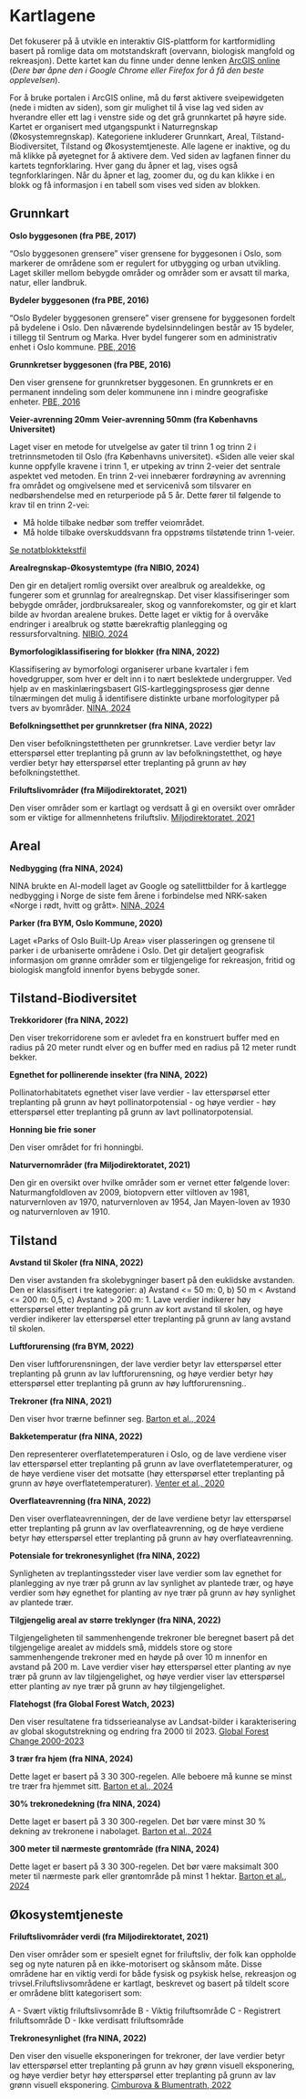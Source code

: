 # Kartlagene
Det fokuserer på å utvikle en interaktiv GIS-plattform for kartformidling basert på romlige data om motstandskraft (overvann, biologisk mangfold og rekreasjon). Dette kartet kan du finne under denne lenken [ArcGIS online](https://experience.arcgis.com/experience/e91c22a87465403ba961fb307dcbf2bb/) (*Dere bør åpne den i Google Chrome eller Firefox for å få den beste opplevelsen*). 


For å bruke portalen i ArcGIS online, må du først aktivere sveipewidgeten (nede i midten av siden), som gir mulighet til å vise lag ved siden av hverandre eller ett lag i venstre side og det grå grunnkartet på høyre side. Kartet er organisert med utgangspunkt i Naturregnskap (Økosystemregnskap). Kategoriene inkluderer Grunnkart, Areal, Tilstand-Biodiversitet, Tilstand og Økosystemtjeneste. Alle lagene er inaktive, og du må klikke på øyetegnet for å aktivere dem. Ved siden av lagfanen finner du kartets tegnforklaring. Hver gang du åpner et lag, vises også tegnforklaringen. Når du åpner et lag, zoomer du, og du kan klikke i en blokk og få informasjon i en tabell som vises ved siden av blokken.

## Grunnkart

**Oslo byggesonen (fra PBE, 2017)**

"Oslo byggesonen grensere" viser grensene for byggesonen i Oslo, som markerer de områdene som er regulert for utbygging og urban utvikling. Laget skiller mellom bebygde områder og områder som er avsatt til marka, natur, eller landbruk. 

**Bydeler byggesonen (fra PBE, 2016)**

"Oslo Bydeler byggesonen grensere" viser grensene for byggesonen fordelt på bydelene i Oslo. Den nåværende bydelsinndelingen består av 15 bydeler, i tillegg til Sentrum og Marka. Hver bydel fungerer som en administrativ enhet i Oslo kommune.
[PBE, 2016](https://www.oslo.kommune.no/statistikk/geografiske-inndelinger/)

**Grunnkretser byggesonen (fra PBE, 2016)**

Den viser grensene for grunnkretser byggesonen. En grunnkrets er en permanent inndeling som deler kommunene inn i mindre geografiske enheter.
[PBE, 2016](https://www.oslo.kommune.no/statistikk/geografiske-inndelinger/)

**Veier-avrenning 20mm**
**Veier-avrenning 50mm (fra Københavns Universitet)**

Laget viser en metode for utvelgelse av gater til trinn 1 og trinn 2 i tretrinnsmetoden til Oslo (fra Københavns universitet). «Siden alle veier skal kunne oppfylle kravene i trinn 1, er utpeking av trinn 2-veier det sentrale aspektet ved metoden. En trinn 2-vei innebærer fordrøyning av avrenning fra området og omgivelsene med et servicenivå som tilsvarer en nedbørshendelse med en returperiode på 5 år. Dette fører til følgende to krav til en trinn 2-vei:

- Må holde tilbake nedbør som treffer veiområdet.
- Må holde tilbake overskuddsvann fra oppstrøms tilstøtende trinn 1-veier.

[Se notatblokktekstfil](https://github.com/NINAnor/SPARE_project/blob/main/layer_veieravren.txt)

**Arealregnskap-Økosystemtype (fra NIBIO, 2024)**

Den gir en detaljert romlig oversikt over arealbruk og arealdekke, og fungerer som et grunnlag for arealregnskap. Det viser klassifiseringer som bebygde områder, jordbruksarealer, skog og vannforekomster, og gir et klart bilde av hvordan arealene brukes. Dette laget er viktig for å overvåke endringer i arealbruk og støtte bærekraftig planlegging og ressursforvaltning.
[NIBIO, 2024](https://kartkatalog.geonorge.no/metadata/grunnkart-for-bruk-i-arealregnskap-testversjon-wms/c7dc425b-60cd-42f7-a84e-202c7d7b912a)

**Bymorfologiklassifisering for blokker (fra NINA, 2022)**

Klassifisering av bymorfologi organiserer urbane kvartaler i fem hovedgrupper, som hver er delt inn i to nært beslektede undergrupper. Ved hjelp av en maskinlæringsbasert GIS-kartleggingsprosess gjør denne tilnærmingen det mulig å identifisere distinkte urbane morfologityper på tvers av byområder.
[NINA, 2024](link to the report to be added)

**Befolkningsetthet per grunnkretser (fra NINA, 2022)**

Den viser befolkningstettheten per grunnkretser. Lave verdier betyr lav etterspørsel etter treplanting på grunn av lav befolkningstetthet, og høye verdier betyr høy etterspørsel etter treplanting på grunn av høy befolkningstetthet.

**Friluftslivområder (fra Miljodirektoratet, 2021)**

Den viser områder som er kartlagt og verdsatt å gi en oversikt over områder som er viktige for allmennhetens friluftsliv.
[Miljodirektoratet, 2021](https://www.miljodirektoratet.no/globalassets/publikasjoner/m98/m98.PDF)

## Areal

**Nedbygging (fra NINA, 2024)**

NINA brukte en AI-modell laget av Google og satellittbilder for å kartlegge nedbygging i Norge de siste fem årene i forbindelse med NRK-saken «Norge i rødt, hvitt og grått».
[NINA, 2024](https://www.nina.no/Om-NINA/Aktuelt/Nyheter/article/kartlegg-nedbygging-av-natur-selv)

**Parker (fra BYM, Oslo Kommune, 2020)**

Laget «Parks of Oslo Built-Up Area» viser plasseringen og grensene til parker i de urbaniserte områdene i Oslo. 
Det gir detaljert geografisk informasjon om grønne områder som er tilgjengelige for rekreasjon, fritid og biologisk mangfold innenfor byens bebygde soner. 

## Tilstand-Biodiversitet

**Trekkoridorer (fra NINA, 2022)**

Den viser trekorridorene som er avledet fra en konstruert buffer med en radius på 20 meter rundt elver og en buffer med en radius på 12 meter rundt bekker.

**Egnethet for pollinerende insekter (fra NINA, 2022)**

Pollinatorhabitatets egnethet viser lave verdier - lav etterspørsel etter treplanting på grunn av høyt pollinatorpotensial - og høye verdier - høy etterspørsel etter treplanting på grunn av lavt pollinatorpotensial.

**Honning bie frie soner**

Den viser området for fri honningbi.

**Naturvernområder (fra Miljodirektoratet, 2021)**

Den gir en oversikt over hvilke områder som er vernet etter følgende lover: Naturmangfoldloven av 2009, biotopvern etter viltloven av 1981, naturvernloven av 1970, naturvernloven av 1954, Jan Mayen-loven av 1930 og naturvernloven av 1910.

## Tilstand

**Avstand til Skoler (fra NINA, 2022)**

Den viser avstanden fra skolebygninger basert på den euklidske avstanden. Den er klassifisert i tre kategorier: a) Avstand <= 50 m: 0, b) 50 m < Avstand <= 200 m: 0,5, c) Avstand > 200 m: 1. Lave verdier indikerer høy etterspørsel etter treplanting på grunn av kort avstand til skolen, og høye verdier indikerer lav etterspørsel etter treplanting på grunn av lang avstand til skolen.

**Luftforurensing (fra BYM, 2022)**

Den viser luftforurensningen, der lave verdier betyr lav etterspørsel etter treplanting på grunn av lav luftforurensning, og høye verdier betyr høy etterspørsel etter treplanting på grunn av høy luftforurensning..

**Trekroner (fra NINA, 2021)**

Den viser hvor trærne befinner seg.
[Barton et al., 2024](https://brage.nina.no/nina-xmlui/handle/11250/3134268)

**Bakketemperatur (fra NINA, 2022)**

Den representerer overflatetemperaturen i Oslo, og de lave verdiene viser lav etterspørsel etter treplanting på grunn av lave overflatetemperaturer, og de høye verdiene viser det motsatte (høy etterspørsel etter treplanting på grunn av høye overflatetemperaturer).
[Venter et al., 2020](https://doi.org/10.1016/j.scitotenv.2019.136193)

**Overflateavrenning (fra NINA, 2022)**

Den viser overflateavrenningen, der de lave verdiene betyr lav etterspørsel etter treplanting på grunn av lav overflateavrenning, og de høye verdiene betyr høy etterspørsel etter treplanting på grunn av høy overflateavrenning.

**Potensiale for trekronesynlighet (fra NINA, 2022)**

Synligheten av treplantingssteder viser lave verdier som lav egnethet for planlegging av nye trær på grunn av lav synlighet av plantede trær, og høye verdier som høy egnethet for planting av nye trær på grunn av høy synlighet av plantede trær.

**Tilgjengelig areal av større treklynger (fra NINA, 2022)**

Tilgjengeligheten til sammenhengende trekroner ble beregnet basert på det tilgjengelige arealet av middels små, middels store og store sammenhengende trekroner med en høyde på over 10 m innenfor en avstand på 200 m. Lave verdier viser høy etterspørsel etter planting av nye trær på grunn av lav tilgjengelighet, og høye verdier viser lav etterspørsel etter planting av nye trær på grunn av høy tilgjengelighet.

**Flatehogst (fra Global Forest Watch, 2023)**

Den viser resultatene fra tidsserieanalyse av Landsat-bilder i karakterisering av global skogutstrekning og endring fra 2000 til 2023.
[Global Forest Change 2000-2023](https://storage.googleapis.com/earthenginepartners-hansen/GFC-2023-v1.11/download.html)

**3 trær fra hjem (fra NINA, 2024)**

Dette laget er basert på 3 30 300-regelen. Alle beboere må kunne se minst tre trær fra hjemmet sitt.
[Barton et al., 2024](https://brage.nina.no/nina-xmlui/handle/11250/3134268)

**30% trekronedekning (fra NINA, 2024)**

Dette laget er basert på 3 30 300-regelen.  Det bør være minst 30 % dekning av trekronene i nabolaget.
[Barton et al., 2024](https://brage.nina.no/nina-xmlui/handle/11250/3134268)

**300 meter til nærmeste grøntområde (fra NINA, 2024)**

Dette laget er basert på 3 30 300-regelen.  Det bør være maksimalt 300 meter til nærmeste park eller grøntområde på minst 1 hektar. 
[Barton et al., 2024](https://brage.nina.no/nina-xmlui/handle/11250/3134268)

## Økosystemtjeneste

**Friluftslivområder verdi (fra Miljodirektoratet, 2021)**

Den viser områder som er spesielt egnet for friluftsliv, der folk kan oppholde seg og nyte naturen på en ikke-motorisert og skånsom måte. Disse områdene har en viktig verdi for både fysisk og psykisk helse, rekreasjon og trivsel.Friluftslivsområdene er kartlagt, beskrevet og basert på tildelt score er områdene blitt kategorisert som:

A - Svært viktig friluftslivsområde
B - Viktig friluftsområde
C - Registrert friluftsområde
D - Ikke verdisatt friluftsområde

**Trekronesynlighet (fra NINA, 2022)**

Den viser den visuelle eksponeringen for trekroner, der lave verdier betyr lav etterspørsel etter treplanting på grunn av høy grønn visuell eksponering, og høye verdier betyr høy etterspørsel etter treplanting på grunn av lav grønn visuell eksponering.
[Cimburova & Blumentrath, 2022](https://doi.org/10.1016/j.landurbplan.2022.104395)
